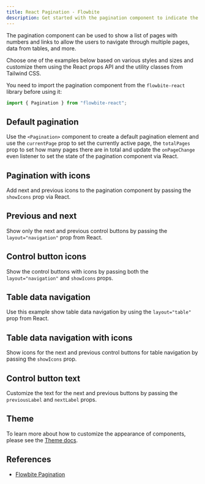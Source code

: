 ```yaml
---
title: React Pagination - Flowbite
description: Get started with the pagination component to indicate the number of pages with number, link, and control buttons and allow the user to navigate through these pages
---
```


The pagination component can be used to show a list of pages with numbers and links to allow the users to navigate through multiple pages, data from tables, and more.

Choose one of the examples below based on various styles and sizes and customize them using the React props API and the utility classes from Tailwind CSS.

You need to import the pagination component from the `flowbite-react` library before using it:

```jsx
import { Pagination } from "flowbite-react";
```

## Default pagination

Use the `<Pagination>` component to create a default pagination element and use the `currentPage` prop to set the currently active page, the `totalPages` prop to set how many pages there are in total and update the `onPageChange` even listener to set the state of the pagination component via React.

<Example name="pagination.root" />

## Pagination with icons

Add next and previous icons to the pagination component by passing the `showIcons` prop via React.

<Example name="pagination.withIcons" />

## Previous and next

Show only the next and previous control buttons by passing the `layout="navigation"` prop from React.

<Example name="pagination.navigation" />

## Control button icons

Show the control buttons with icons by passing both the `layout="navigation"` and `showIcons` props.

<Example name="pagination.navigationWithIcons" />

## Table data navigation

Use this example show table data navigation by using the `layout="table"` prop from React.

<Example name="pagination.table" />

## Table data navigation with icons

Show icons for the next and previous control buttons for table navigation by passing the `showIcons` prop.

<Example name="pagination.tableWithIcons" />

## Control button text

Customize the text for the next and previous buttons by passing the `previousLabel` and `nextLabel` props.

<Example name="pagination.controlButtonText" />

## Theme

To learn more about how to customize the appearance of components, please see the [Theme docs](/docs/customize/theme).

<Theme name="pagination" />

## References

- [Flowbite Pagination](https://flowbite.com/docs/components/pagination/)
